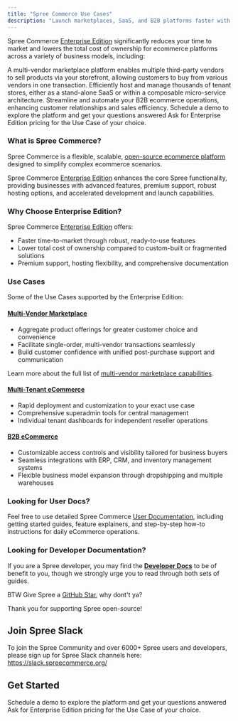 ```yaml
---
title: "Spree Commerce Use Cases"
description: "Launch marketplaces, SaaS, and B2B platforms faster with Spree."
---
```


Spree Commerce [Enterprise Edition](https://spreecommerce.org/docs/user/what-is-spree-commerce#community-edition-vs-enterprise-edition) significantly reduces your time to market and lowers the total cost of ownership for ecommerce platforms across a variety of business models, including:

<Card title="Multi-vendor Marketplace" icon="cart-plus" href="https://spreecommerce.org/docs/use-case/marketplace/capabilities" cta="Learn more">
  A multi-vendor marketplace platform enables multiple third-party vendors to sell products via your storefront, allowing customers to buy from various vendors in one transaction.
</Card>

<Card title="Multi-Tenant eCommerce" icon="people-roof" href="https://spreecommerce.org/docs/use-case/multi-tenant/multi-tenant-capabilities" cta="Learn more">
  Efficiently host and manage thousands of tenant stores, either as a stand-alone SaaS or within a composable micro-service architecture.
</Card>

<Card title="B2B eCommerce" icon="building" href="https://spreecommerce.org/docs/use-case/b2b/b2b-capabilities" cta="Learn more">
  Streamline and automate your B2B ecommerce operations, enhancing customer relationships and sales efficiency.
</Card>

<Columns cols={2}>
  <Card title="Book a Demo"  icon="eye" href="https://getvendo.com/book-a-demo/" cta="Click here">
    Schedule a demo to explore the platform and get your questions answered
  </Card>
  <Card title="Ask for Pricing"  icon="dollar-sign" href="https://spreecommerce.org/get-started/" cta="Click here">
    Ask for Enterprise Edition pricing for the Use Case of your choice.
  </Card>
</Columns>

### What is Spree Commerce?

Spree Commerce is a flexible, scalable, [open-source ecommerce platform](https://spreecommerce.org/) designed to simplify complex ecommerce scenarios.

Spree Commerce [Enterprise Edition](https://spreecommerce.org/docs/user/what-is-spree-commerce#community-edition-vs-enterprise-edition) enhances the core Spree functionality, providing businesses with advanced features, premium support, robust hosting options, and accelerated development and launch capabilities.

### Why Choose Enterprise Edition?

Spree Commerce [Enterprise Edition](https://spreecommerce.org/docs/user/what-is-spree-commerce#community-edition-vs-enterprise-edition) offers:

- Faster time-to-market through robust, ready-to-use features
- Lower total cost of ownership compared to custom-built or fragmented solutions
- Premium support, hosting flexibility, and comprehensive documentation

### Use Cases

Some of the Use Cases supported by the Enterprise Edition:

#### [Multi-Vendor Marketplace](https://spreecommerce.org/docs/use-case/marketplace/capabilities)

- Aggregate product offerings for greater customer choice and convenience
- Facilitate single-order, multi-vendor transactions seamlessly
- Build customer confidence with unified post-purchase support and communication

Learn more about the full list of [multi-vendor marketplace capabilities](https://spreecommerce.org/docs/use-case/marketplace/capabilities).

#### [Multi-Tenant eCommerce](https://spreecommerce.org/docs/use-case/multi-tenant/multi-tenant-capabilities)

- Rapid deployment and customization to your exact use case
- Comprehensive superadmin tools for central management
- Individual tenant dashboards for independent reseller operations

#### [B2B eCommerce](https://spreecommerce.org/docs/use-case/b2b/b2b-capabilities)

- Customizable access controls and visibility tailored for business buyers
- Seamless integrations with ERP, CRM, and inventory management systems
- Flexible business model expansion through dropshipping and multiple warehouses

### Looking for User Docs?

Feel free to use detailed Spree Commerce [User Documentation](https://spreecommerce.org/docs/user/what-is-spree-commerce), including getting started guides, feature explainers, and step-by-step how-to instructions for daily eCommerce operations.

### Looking for Developer Documentation?

If you are a Spree developer, you may find the [**Developer Docs**](https://spreecommerce.org/docs/docs/developer) to be of benefit to you, though we strongly urge you to read through both sets of guides.

BTW Give Spree a [GitHub Star](https://github.com/spree/spree)<Icon icon="star" iconType="solid" color="#FFD43B" />, why dont't ya?

Thank you for supporting Spree open-source\! <Icon icon="heart" iconType="solid" color="#FF0000" />

## Join Spree Slack

To join the Spree Community and over 6000\+ Spree users and developers, please sign up for Spree Slack channels here: https://slack.spreecommerce.org/

## Get Started

<Columns cols={2}>
  <Card title="Book a Demo"  icon="eye" href="https://getvendo.com/book-a-demo/" cta="Click here">
    Schedule a demo to explore the platform and get your questions answered
  </Card>
  <Card title="Ask for Pricing"  icon="dollar-sign" href="https://spreecommerce.org/get-started/" cta="Click here">
    Ask for Enterprise Edition pricing for the Use Case of your choice.
  </Card>
</Columns>